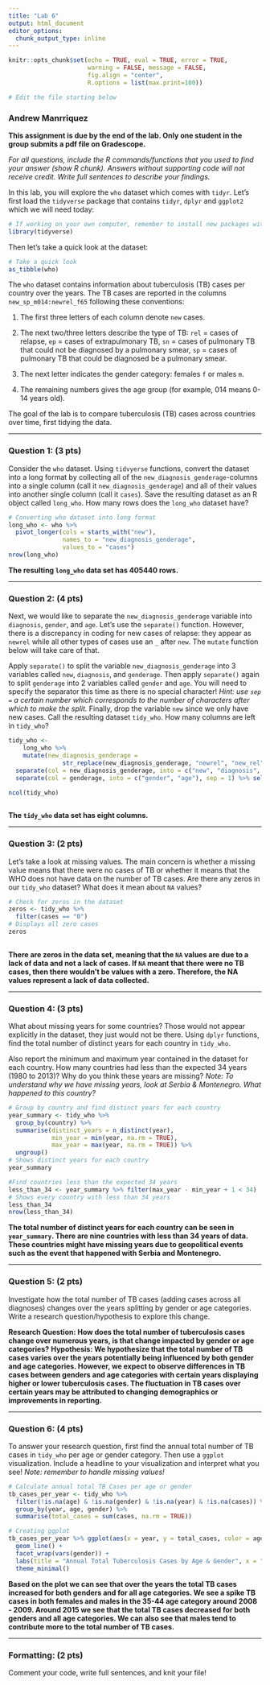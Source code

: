 ```yaml
---
title: "Lab 6"
output: html_document
editor_options: 
  chunk_output_type: inline
---
```


```r
knitr::opts_chunk$set(echo = TRUE, eval = TRUE, error = TRUE,
                      warning = FALSE, message = FALSE, 
                      fig.align = "center",
                      R.options = list(max.print=100))

# Edit the file starting below
```

### Andrew Manrriquez

**This assignment is due by the end of the lab. Only one student in the group submits a pdf file on Gradescope.**

*For all questions, include the R commands/functions that you used to find your answer (show R chunk). Answers without supporting code will not receive credit. Write full sentences to describe your findings.*

In this lab, you will explore the `who` dataset which comes with `tidyr`. Let's first load the `tidyverse` package that contains `tidyr`, `dplyr` and `ggplot2` which we will need today:

```r
# If working on your own computer, remember to install new packages with install.packages("name") in the console
library(tidyverse)
```

Then let's take a quick look at the dataset:

```r
# Take a quick look
as_tibble(who)
```

The `who` dataset contains information about tuberculosis (TB) cases per country over the years. The TB cases are reported in the columns `new_sp_m014:newrel_f65` following these conventions:

1.  The first three letters of each column denote `new` cases.

2.  The next two/three letters describe the type of TB: `rel` = cases of relapse, `ep` = cases of extrapulmonary TB, `sn` = cases of pulmonary TB that could not be diagnosed by a pulmonary smear, `sp` = cases of pulmonary TB that could be diagnosed be a pulmonary smear.

3.  The next letter indicates the gender category: females `f` or males `m`.

4.  The remaining numbers gives the age group (for example, 014 means 0-14 years old).

The goal of the lab is to compare tuberculosis (TB) cases across countries over time, first tidying the data.

------------------------------------------------------------------------

### Question 1: (3 pts)

Consider the `who` dataset. Using  `tidvyerse` functions, convert the dataset into a long format by collecting all of the `new_diagnosis_genderage`-columns into a single column (call it `new_diagnosis_genderage`) and all of their values into another single column (call it `cases`). Save the resulting dataset as an R object called `long_who`. How many rows does the `long_who` dataset have?

```r
# Converting who dataset into long format
long_who <- who %>%
  pivot_longer(cols = starts_with("new"),
               names_to = "new_diagnosis_genderage",
               values_to = "cases")
nrow(long_who)

```

**The resulting `long_who` data set has 405440 rows.**

------------------------------------------------------------------------

### Question 2: (4 pts)

Next, we would like to separate the `new_diagnosis_genderage` variable into `diagnosis`, `gender`, and `age`. Let's use the `separate()` function. However, there is a discrepancy in coding for new cases of relapse: they appear as `newrel` while all other types of cases use an `_` after `new`. The `mutate` function below will take care of that.

Apply `separate()` to split the variable `new_diagnosis_genderage` into 3 variables called `new`, `diagnosis`, and `genderage`. Then apply `separate()` again to split `genderage` into 2 variables called `gender` and `age`. You will need to specify the separator this time as there is no special character! *Hint: use `sep =` a certain number which corresponds to the number of characters after which to make the split.* Finally, drop the variable `new` since we only have new cases. Call the resulting dataset `tidy_who`. How many columns are left in `tidy_who`?

```r
tidy_who <- 
    long_who %>%
    mutate(new_diagnosis_genderage = 
               str_replace(new_diagnosis_genderage, "newrel", "new_rel")) %>%
  separate(col = new_diagnosis_genderage, into = c("new", "diagnosis", "genderage")) %>%
  separate(col = genderage, into = c("gender", "age"), sep = 1) %>% select(-new)

ncol(tidy_who)
    
```

**The `tidy_who` data set has eight columns.**

------------------------------------------------------------------------

### Question 3: (2 pts)

Let's take a look at missing values. The main concern is whether a missing value means that there were no cases of TB or whether it means that the WHO does not have data on the number of TB cases. Are there any zeros in our `tidy_who` dataset? What does it mean about `NA` values?

```r
# Check for zeros in the dataset
zeros <- tidy_who %>%
  filter(cases == "0")
# Displays all zero cases
zeros
 
```

**There are zeros in the data set, meaning that the `NA` values are due to a lack of data and not a lack of cases. If `NA` meant that there were no TB cases, then there wouldn't be values with a zero. Therefore, the NA values represent a lack of data collected.**

------------------------------------------------------------------------

### Question 4: (3 pts)

What about missing years for some countries? Those would not appear explicitly in the dataset, they just would not be there. Using `dplyr` functions, find the total number of distinct years for each country in `tidy_who`. 

Also report the minimum and maximum year contained in the dataset for each country. How many countries had less than the expected 34 years (1980 to 2013)? Why do you think these years are missing? *Note: To understand why we have missing years, look at Serbia & Montenegro. What happened to this country?*

```r
# Group by country and find distinct years for each country
year_summary <- tidy_who %>%
  group_by(country) %>%
  summarise(distinct_years = n_distinct(year),
            min_year = min(year, na.rm = TRUE),
            max_year = max(year, na.rm = TRUE)) %>%
  ungroup()
# Shows distinct years for each country
year_summary

#Find countries less than the expected 34 years
less_than_34 <- year_summary %>% filter(max_year - min_year + 1 < 34)
# Shows every country with less than 34 years
less_than_34
nrow(less_than_34)

```

**The total number of distinct years for each country can be seen in `year_summary`. There are nine countries with less than 34 years of data. These countries might have missing years due to geopolitical events such as the event that happened with Serbia and Montenegro.**

------------------------------------------------------------------------

### Question 5: (2 pts)

Investigate how the total number of TB cases (adding cases across all diagnoses) changes over the years splitting by gender or age categories. Write a research question/hypothesis to explore this change.

**Research Question: How does the total number of tuberculosis cases change over numerous years, is that change impacted by gender or age categories?**
**Hypothesis: We hypothesize that the total number of TB cases varies over the years potentially being influenced by both gender and age categories. However, we expect to observe differences in TB cases between genders and age categories with certain years displaying higher or lower tuberculosis cases. The fluctuation in TB cases over certain years may be attributed to changing demographics or improvements in reporting.**

------------------------------------------------------------------------

### Question 6: (4 pts)

To answer your research question, first find the annual total number of TB cases in `tidy_who` per age or gender category. Then use a `ggplot` visualization. Include a headline to your visualization and interpret what you see! *Note: remember to handle missing values!*

```r
# Calculate annual total TB Cases per age or gender
tb_cases_per_year <- tidy_who %>%
  filter(!is.na(age) & !is.na(gender) & !is.na(year) & !is.na(cases)) %>%
  group_by(year, age, gender) %>%
  summarise(total_cases = sum(cases, na.rm = TRUE))

# Creating ggplot
tb_cases_per_year %>% ggplot(aes(x = year, y = total_cases, color = age)) + 
  geom_line() + 
  facet_wrap(vars(gender)) + 
  labs(title = "Annual Total Tuberculosis Cases by Age & Gender", x = "Year", y = "Total TB Cases", color = "Age Cateogry") + 
  theme_minimal()
```

**Based on the plot we can see that over the years the total TB cases increased for both genders and for all age categories. We see a spike TB cases in both females and males in the 35-44 age category around 2008 - 2009. Around 2015 we see that the total TB cases decreased for both genders and all age categories. We can also see that males tend to contribute more to the total number of TB cases.**

------------------------------------------------------------------------

### Formatting: (2 pts)

Comment your code, write full sentences, and knit your file!
